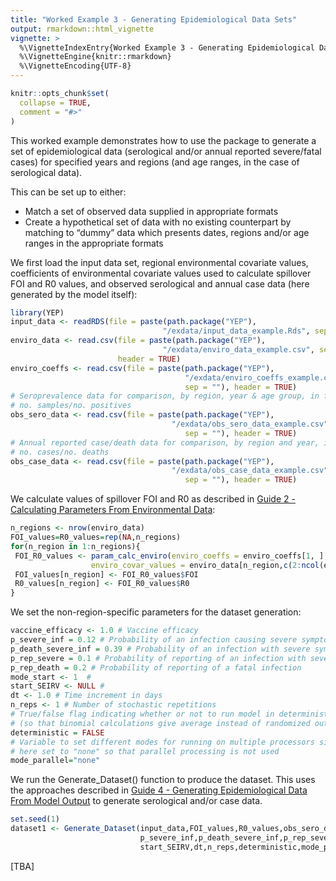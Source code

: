 ```yaml
---
title: "Worked Example 3 - Generating Epidemiological Data Sets"
output: rmarkdown::html_vignette
vignette: >
  %\VignetteIndexEntry{Worked Example 3 - Generating Epidemiological Data Sets}
  %\VignetteEngine{knitr::rmarkdown}
  %\VignetteEncoding{UTF-8}
---
```


```r
knitr::opts_chunk$set(
  collapse = TRUE,
  comment = "#>"
)
```

This worked example demonstrates how to use the package to generate a set of epidemiological data (serological and/or annual reported severe/fatal cases) for specified years and regions (and age ranges, in the case of serological data). 

This can be set up to either:

* Match a set of observed data supplied in appropriate formats
* Create a hypothetical set of data with no existing counterpart by matching to "dummy" data which presents dates, regions and/or age ranges in the appropriate formats

We first load the input data set, regional environmental covariate values, coefficients of environmental covariate values used to calculate spillover FOI and R0 values, and observed serological and annual case data (here generated by the model itself):

```r
library(YEP)
input_data <- readRDS(file = paste(path.package("YEP"), 
                                  "/exdata/input_data_example.Rds", sep = ""))
enviro_data <- read.csv(file = paste(path.package("YEP"), 
                                  "/exdata/enviro_data_example.csv", sep = ""),
                        header = TRUE)
enviro_coeffs <- read.csv(file = paste(path.package("YEP"), 
                                       "/exdata/enviro_coeffs_example.csv",
                                       sep = ""), header = TRUE)
# Seroprevalence data for comparison, by region, year & age group, in format 
# no. samples/no. positives
obs_sero_data <- read.csv(file = paste(path.package("YEP"), 
                                    "/exdata/obs_sero_data_example.csv",
                                       sep = ""), header = TRUE)  
# Annual reported case/death data for comparison, by region and year, in format 
# no. cases/no. deaths  
obs_case_data <- read.csv(file = paste(path.package("YEP"), 
                                    "/exdata/obs_case_data_example.csv",
                                       sep = ""), header = TRUE)   
```

We calculate values of spillover FOI and R0 as described in [Guide 2 - Calculating Parameters From Environmental Data](https://mrc-ide.github.io/YEP/articles/CGuideBParametersEnvironment.html):

```r
n_regions <- nrow(enviro_data)
FOI_values=R0_values=rep(NA,n_regions)
for(n_region in 1:n_regions){
 FOI_R0_values <- param_calc_enviro(enviro_coeffs = enviro_coeffs[1, ], 
                  enviro_covar_values = enviro_data[n_region,c(2:ncol(enviro_data))])
 FOI_values[n_region] <- FOI_R0_values$FOI
 R0_values[n_region] <- FOI_R0_values$R0
}
```

We set the non-region-specific parameters for the dataset generation:

```r
vaccine_efficacy <- 1.0 # Vaccine efficacy
p_severe_inf = 0.12 # Probability of an infection causing severe symptoms
p_death_severe_inf = 0.39 # Probability of an infection with severe symptoms causing death
p_rep_severe = 0.1 # Probability of reporting of an infection with severe (non-fatal) symptoms
p_rep_death = 0.2 # Probability of reporting of a fatal infection
mode_start <- 1  #    
start_SEIRV <- NULL #        
dt <- 1.0 # Time increment in days
n_reps <- 1 # Number of stochastic repetitions
# True/false flag indicating whether or not to run model in deterministic mode
# (so that binomial calculations give average instead of randomized output)
deterministic = FALSE
# Variable to set different modes for running on multiple processors simultaneously;
# here set to "none" so that parallel processing is not used
mode_parallel="none"
```

We run the Generate_Dataset() function to produce the dataset. This uses the approaches described in [Guide 4 - Generating Epidemiological Data From Model Output](https://mrc-ide.github.io/YEP/articles/CGuideDEpiDataGenerate.html) to generate serological and/or case data.

```r
set.seed(1)
dataset1 <- Generate_Dataset(input_data,FOI_values,R0_values,obs_sero_data,obs_case_data,vaccine_efficacy,
                             p_severe_inf,p_death_severe_inf,p_rep_severe,p_rep_death,mode_start,
                             start_SEIRV,dt,n_reps,deterministic,mode_parallel,cluster=NULL)
```

[TBA]
